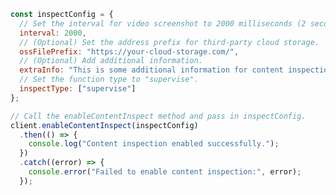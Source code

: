 <PlatformWrapper platform="web">

```javascript
const inspectConfig = {
  // Set the interval for video screenshot to 2000 milliseconds (2 seconds), with a minimum value of 1000.
  interval: 2000,
  // (Optional) Set the address prefix for third-party cloud storage.
  ossFilePrefix: "https://your-cloud-storage.com/",
  // (Optional) Add additional information.
  extraInfo: "This is some additional information for content inspection.",
  // Set the function type to "supervise".
  inspectType: ["supervise"]
};

// Call the enableContentInspect method and pass in inspectConfig.
client.enableContentInspect(inspectConfig)
  .then(() => {
    console.log("Content inspection enabled successfully.");
  })
  .catch((error) => {
    console.error("Failed to enable content inspection:", error);
  });
```
</PlatformWrapper>
